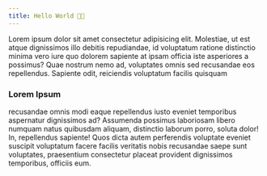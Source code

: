 ```yaml
---
title: Hello World 👋🏽
---
```


Lorem ipsum dolor sit amet consectetur adipisicing elit. Molestiae, ut est
atque dignissimos illo debitis repudiandae, id voluptatum ratione distinctio
minima vero iure quo dolorem sapiente at ipsam officia iste asperiores a
possimus? Quae nostrum nemo ad, voluptates omnis sed recusandae eos
repellendus. Sapiente odit, reiciendis voluptatum facilis quisquam

### Lorem Ipsum

recusandae omnis modi eaque repellendus iusto eveniet temporibus aspernatur
dignissimos ad? Assumenda possimus laboriosam libero numquam natus quibusdam
aliquam, distinctio laborum porro, soluta dolor! In, repellendus sapiente!
Quos dicta autem perferendis voluptate eveniet suscipit voluptatum facere
facilis veritatis nobis recusandae saepe sunt voluptates, praesentium
consectetur placeat provident dignissimos temporibus, officiis eum.
